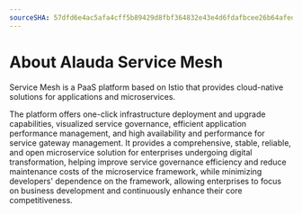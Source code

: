 ```yaml
---
sourceSHA: 57dfd6e4ac5afa4cff5b89429d8fbf364832e43e4d6fdafbcee26b64afeddb6b
---
```



# About Alauda Service Mesh

Service Mesh is a PaaS platform based on Istio that provides cloud-native solutions for applications and microservices.

The platform offers one-click infrastructure deployment and upgrade capabilities, visualized service governance, efficient application performance management, and high availability and performance for service gateway management. It provides a comprehensive, stable, reliable, and open microservice solution for enterprises undergoing digital transformation, helping improve service governance efficiency and reduce maintenance costs of the microservice framework, while minimizing developers' dependence on the framework, allowing enterprises to focus on business development and continuously enhance their core competitiveness.

<ExternalSite name="servicemesh" />

